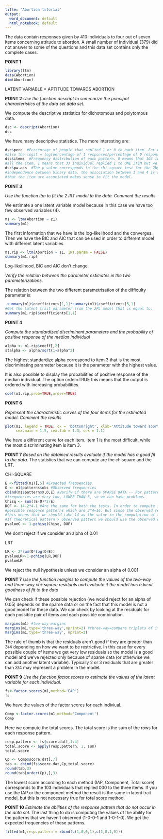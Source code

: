 ```yaml
---
title: "Abortion tutorial"
output:
  word_document: default
  html_notebook: default
---
```


The data contain responses given by 410 individuals to four out of seven items concerning attitude to abortion. A small number of individual (379) did not answer to some of the questions and this data set contains only the complete cases.

**POINT 1**
```r
library(ltm) 
data(Abortion) 
dim(Abortion) 
```
LATENT VARIABLE = APTITUDE TOWARDS ABORTION

**POINT 2**
*Use the function descript to summarize the principal characteristics of the data set data set.*

We compute the descriptive statistics for dichotomous and polytomous data.

```r
dsc <- descript(Abortion) 
dsc
```



We have many descriptive statistics. The more interesting are:

```r
dsc$perc  #Percentage of people that replied 1 or 0 to each item. For each proportion we have
#also the logit = log(percentage of 1 responses/percentage of 0 responses) 
dsc$items  #Frequency distribution of each pattern. 0 means that 103 individuals replied 0 to
#all the item, 1 means that 33 individual replied 1 to ONE ITEM but we don't know which one.
dsc$pw.ass  #The p-value corresponds to the chi-square test for the 2by2 table. We are testing
#independence between binary data. the association between 1 and 4 is significant. The fact
#that the item are associated makes sense to fit the model.
```


**POINT 3**


*Use the function ltm to fit the 2 IRT model to the data. Comment the results.*

We estimate a one latent variable model because in this case we have too few observed
variables (4).
```r
m1 <- ltm(Abortion ~ z1)
summary(m1)
```
The first information that we have is the log-likelihood and the converges. Then we have the
BIC and AIC that can be used in order to different model with different latent variables.


```r
m1.rip <- ltm(Abortion ~ z1, IRT.param = FALSE) 
summary(m1.rip)
```
Log-likelihood, BIC and AIC don't change. 


*Verify the relation between the parameter estimates in the two parameterizations.*

The relation between the two different parametrisation of the difficulty parameter is:
```r
-summary(m1)$coefficients[1,1]*summary(m1)$coefficients[5,1] 
#Get the Latent trait parameter from the 2PL model that is equal to:
summary(m1.rip)$coefficients[1,1] 
```


**POINT 4**

*Compute the standardized discriminant parameters and the probability of positive response of the* 
*median individual*

```r
alpha <- m1.rip$coeff[,2]
stalpha <- alpha/sqrt(1+alpha^2) 
```
The highest standardize alpha correspond to item 3 that is the most discriminating parameter
because it is the parameter with the highest value.

It is also possible to display the probabilities of positive response of the median individual. 
The option order=TRUE this means that the output is ordered with increasing probabilities.
```r
coef(m1.rip,prob=TRUE,order=TRUE)
```

**POINT 6**

*Represent the characteristic curves of the four items for the estimated model. Comment the results.*

```r
plot(m1, legend = TRUE, cx = 'bottomright', xlab='Attitude toward abortion', lwd = 3,
     cex.main = 1.5, cex.lab = 1.3, cex = 1.1)
```
We have a different curve for each item.
Item 1 is the most difficult, while the most discriminating item is item 3.


**POINT 7**
*Based on the obtained results evaluate if the model has a good fit to the data.*
The statistics that we can compute are the chisquare and the LRT.

CHI-SQUARE
```r
E <-fitted(m1)[,5] #Expected frequencies
O <- m1$patterns$obs #Observed frequencies
cbind(m1$pattern$X,O,E) #Verify if there are SPARSE DATA -- For patterns 9,11,12 the EXPECTED
#frequencies are very low, LOWER THAN 5, so we can have problems.
Chisq <- sum((E-O)*2/E)
DOF <- 14-2*4-1 #Are the same for both the tests. In order to compute it we need to know the
#possible response patterns which are 2^4=16. But since the observed response pattern are 14
#this means that we should take 14 as the value in the computation of the DOF. 
#If theoretical pattern > observed pattern we should use the observed one.
pvalueC <- 1-pchisq(Chisq, DOF) 
```

We don't reject if we consider an alpha of 0.01

LRT
```r
LR <- 2*sum(O*log(O/E)) 
pvalueLR<-1-pchisq(LR,DOF)
pvalueLR
```
We reject the null hypothesis unless we consider an alpha of 0.001


**POINT 7**
*Use the function margins to compute the values of the two-way and three-way chi-square residuals and* 
*evaluate if the model has a local goodness of fit to the data*

We can check if these possible rejection (we would reject for an alpha of 0.05) depends on the sparse
data or on the fact that this model is not a good model for these data. We can check by looking at the residuals for each possible pair of items and each possible combination.

```r
margins(m1) #two-way margins
margins(m1,type='three-way',nprint=2) #three-way=compare triplets of items
margins(m1,type='three-way', nprint=2)
```
The rule of thumb is that the residuals aren't good if they are greater than 3/4 depending on how we want to be restrictive.
In this case for every possible couple of items we get very low residuals so the model is a good model and we've rejected only because of sparse data (or otherwise we can add another latent variable).
Typically 2 or 3 residuals that are greater than 3/4 may represent a problem in the model.


**POINT 9**
*Use the function factor.scores to estimate the values of the latent variable for each individual.*


```r
fs<-factor.scores(m1,method='EAP')
fs 
```
We have the values of the factor scores for each indiviual.

```r
Comp <-factor.scores(m1,method='Component') 
Comp
```


Here we compute the total scores. The total score is the sum of the rows for each response pattern.

```r
resp.pattern <- fs$score.dat[,1:4] 
total.score <- apply(resp.pattern, 1, sum)
total.score
```


```r
Cp <- Comp$score.dat[,7] 
tab <- cbind(fs$score.dat,Cp,total.score) 
round(tab,3)
round(tab[order(Cp),],3)
```
The lowest score according to each method (IAP, Component, Total score) corresponds to the 103 
individuals that replied 000 to the three items.
If you use the IAP or the component method the result is the same in latent trait model, but this is not necessary true for total score method.


**POINT 10**
*Estimate the abilities of the response pattern that do not occur in the data set.*
The last thing to do is computing the values of the ability for the patterns that we haven't observed 
(1-0-0-1 and 1-0-1-0). We get the expected frequencies of these patterns.
```r
fitted(m1,resp.pattern = rbind(c(1,0,0,1),c(1,0,1,0)))
```








